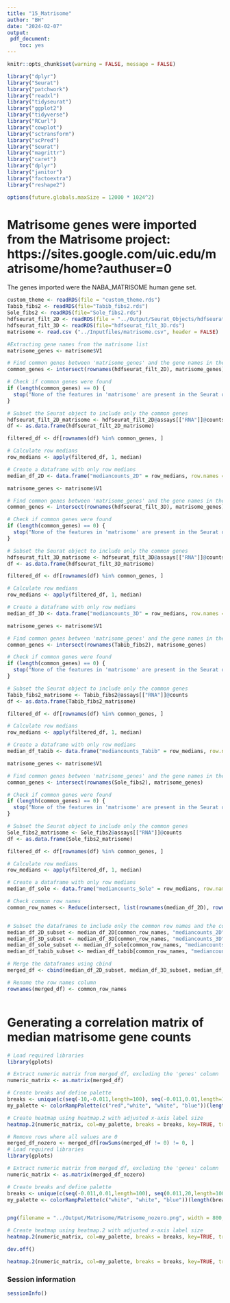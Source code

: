 ```yaml
---
title: "15_Matrisome"
author: "BH"
date: "2024-02-07"
output:
 pdf_document:
    toc: yes
---
```

```r
knitr::opts_chunk$set(warning = FALSE, message = FALSE) 
```

```r
library("dplyr")
library("Seurat")
library("patchwork")
library("readxl")
library("tidyseurat")
library("ggplot2")
library("tidyverse")
library("RCurl")
library("cowplot")
library("sctransform")
library("scPred")
library("Seurat")
library("magrittr")
library("caret")
library("dplyr")
library("janitor")
library("factoextra")
library("reshape2")

options(future.globals.maxSize = 12000 * 1024^2)

```
# Matrisome genes were imported from the Matrisome project: https://sites.google.com/uic.edu/matrisome/home?authuser=0
The genes imported were the NABA_MATRISOME human gene set. 

```r
custom_theme <- readRDS(file = "custom_theme.rds")
Tabib_fibs2 <- readRDS(file="Tabib_fibs2.rds")
Sole_fibs2 <- readRDS(file="Sole_fibs2.rds")
hdfseurat_filt_2D <- readRDS(file = "../Output/Seurat_Objects/hdfseuratfiltered_2Dcells.rds")
hdfseurat_filt_3D <- readRDS(file="hdfseurat_filt_3D.rds")
matrisome <- read.csv ("../Inputfiles/matrisome.csv", header = FALSE)

```

```r
#Extracting gene names from the matrisome list
matrisome_genes <- matrisome$V1

# Find common genes between 'matrisome_genes' and the gene names in the Seurat object
common_genes <- intersect(rownames(hdfseurat_filt_2D), matrisome_genes)

# Check if common genes were found
if (length(common_genes) == 0) {
  stop("None of the features in 'matrisome' are present in the Seurat object.")
}

# Subset the Seurat object to include only the common genes
hdfseurat_filt_2D_matrisome <- hdfseurat_filt_2D@assays[["RNA"]]@counts
df <- as.data.frame(hdfseurat_filt_2D_matrisome)

filtered_df <- df[rownames(df) %in% common_genes, ]

# Calculate row medians
row_medians <- apply(filtered_df, 1, median)

# Create a dataframe with only row medians
median_df_2D <- data.frame("mediancounts_2D" = row_medians, row.names = rownames(filtered_df))

```


```r
matrisome_genes <- matrisome$V1

# Find common genes between 'matrisome_genes' and the gene names in the Seurat object
common_genes <- intersect(rownames(hdfseurat_filt_3D), matrisome_genes)

# Check if common genes were found
if (length(common_genes) == 0) {
  stop("None of the features in 'matrisome' are present in the Seurat object.")
}

# Subset the Seurat object to include only the common genes
hdfseurat_filt_3D_matrisome <- hdfseurat_filt_3D@assays[["RNA"]]@counts
df <- as.data.frame(hdfseurat_filt_3D_matrisome)

filtered_df <- df[rownames(df) %in% common_genes, ]

# Calculate row medians
row_medians <- apply(filtered_df, 1, median)

# Create a dataframe with only row medians
median_df_3D <- data.frame("mediancounts_3D" = row_medians, row.names = rownames(filtered_df))


```

```r
matrisome_genes <- matrisome$V1

# Find common genes between 'matrisome_genes' and the gene names in the Seurat object
common_genes <- intersect(rownames(Tabib_fibs2), matrisome_genes)

# Check if common genes were found
if (length(common_genes) == 0) {
  stop("None of the features in 'matrisome' are present in the Seurat object.")
}

# Subset the Seurat object to include only the common genes
Tabib_fibs2_matrisome <- Tabib_fibs2@assays[["RNA"]]@counts
df <- as.data.frame(Tabib_fibs2_matrisome)

filtered_df <- df[rownames(df) %in% common_genes, ]

# Calculate row medians
row_medians <- apply(filtered_df, 1, median)

# Create a dataframe with only row medians
median_df_tabib <- data.frame("mediancounts_Tabib" = row_medians, row.names = rownames(filtered_df))


```

```r
matrisome_genes <- matrisome$V1

# Find common genes between 'matrisome_genes' and the gene names in the Seurat object
common_genes <- intersect(rownames(Sole_fibs2), matrisome_genes)

# Check if common genes were found
if (length(common_genes) == 0) {
  stop("None of the features in 'matrisome' are present in the Seurat object.")
}

# Subset the Seurat object to include only the common genes
Sole_fibs2_matrisome <- Sole_fibs2@assays[["RNA"]]@counts
df <- as.data.frame(Sole_fibs2_matrisome)

filtered_df <- df[rownames(df) %in% common_genes, ]

# Calculate row medians
row_medians <- apply(filtered_df, 1, median)

# Create a dataframe with only row medians
median_df_sole <- data.frame("mediancounts_Sole" = row_medians, row.names = rownames(filtered_df))


```

```r

# Check common row names
common_row_names <- Reduce(intersect, list(rownames(median_df_2D), rownames(median_df_3D), rownames(median_df_sole), rownames(median_df_tabib)))


# Subset the dataframes to include only the common row names and the column representing median counts
median_df_2D_subset <- median_df_2D[common_row_names, "mediancounts_2D", drop = FALSE]
median_df_3D_subset <- median_df_3D[common_row_names, "mediancounts_3D", drop = FALSE]
median_df_sole_subset <- median_df_sole[common_row_names, "mediancounts_Sole", drop = FALSE]
median_df_tabib_subset <- median_df_tabib[common_row_names, "mediancounts_Tabib", drop = FALSE]

# Merge the dataframes using cbind
merged_df <- cbind(median_df_2D_subset, median_df_3D_subset, median_df_sole_subset, median_df_tabib_subset)

# Rename the row names column
rownames(merged_df) <- common_row_names



```

# Generating a correlation matrix of median matrisome gene counts
```r
# Load required libraries
library(gplots)

# Extract numeric matrix from merged_df, excluding the 'genes' column
numeric_matrix <- as.matrix(merged_df)

# Create breaks and define palette
breaks <- unique(c(seq(-10,-0.011,length=100), seq(-0.011,0.01,length=100), seq(0.011,10,length=100)))
my_palette <- colorRampPalette(c("red","white", "white", "blue"))(length(breaks)-1)

# Create heatmap using heatmap.2 with adjusted x-axis label size
heatmap.2(numeric_matrix, col=my_palette, breaks = breaks, key=TRUE, trace="none", main="Matrisome", key.title = 1, cexRow=0.1, cexCol=0.8, distfun = function(x) dist(x, method = "euclidean"), hclust = function(x) hclust(x, method = "ward.D2"), symkey = FALSE, density.info = "none", cex.axis = 5)


```

```r
# Remove rows where all values are 0
merged_df_nozero <- merged_df[rowSums(merged_df != 0) != 0, ]
# Load required libraries
library(gplots)

# Extract numeric matrix from merged_df, excluding the 'genes' column
numeric_matrix <- as.matrix(merged_df_nozero)

# Create breaks and define palette
breaks <- unique(c(seq(-0.011,0.01,length=100), seq(0.011,20,length=100)))
my_palette <- colorRampPalette(c("white", "white", "blue"))(length(breaks)-1)


png(filename = "../Output/Matrisome/Matrisome_nozero.png", width = 800, height = 600)  # Set appropriate width and height

# Create heatmap using heatmap.2 with adjusted x-axis label size
heatmap.2(numeric_matrix, col=my_palette, breaks = breaks, key=TRUE, trace="none", main="Matrisome", key.title = "Gene count", cexRow=0.1, cexCol=0.5, distfun = function(x) dist(x, method = "euclidean"), hclust = function(x) hclust(x, method = "ward.D2"), symkey = FALSE, density.info = "none", cex.axis = 5) 

dev.off()

heatmap.2(numeric_matrix, col=my_palette, breaks = breaks, key=TRUE, trace="none", main="Matrisome", key.title = "Gene count", cexRow=0.1, cexCol=0.5, distfun = function(x) dist(x, method = "euclidean"), hclust = function(x) hclust(x, method = "ward.D2"), symkey = FALSE, density.info = "none", cex.axis = 5) 
```

### Session information
```r
sessionInfo()
```

